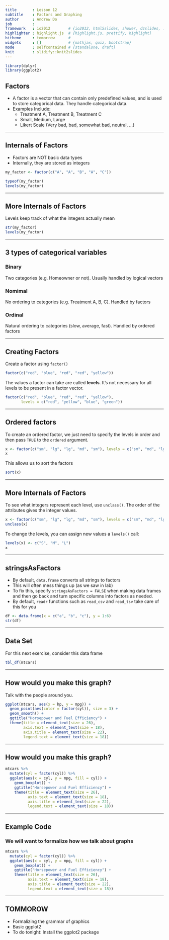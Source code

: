 ---
title       : Lesson 12
subtitle    : Factors and Graphing
author      : Andrew Do
job         : 
framework   : io2012        # {io2012, html5slides, shower, dzslides, ...}
highlighter : highlight.js  # {highlight.js, prettify, highlight}
hitheme     : tomorrow      # 
widgets     : []            # {mathjax, quiz, bootstrap}
mode        : selfcontained # {standalone, draft}
knit        : slidify::knit2slides
---

```{r, include=FALSE}
library(dplyr)
library(ggplot2)
```

## Factors

* A factor is a vector that can contain only predefined values, and is used to store categorical data.  They handle categorical data.
* Examples Include:
  - Treatment A, Treatment B, Treatment C
  - Small, Medium, Large
  - Likert Scale (Very bad, bad, somewhat bad, neutral, ...)

---

## Internals of Factors

* Factors are NOT basic data types
* Internally, they are stored as integers

```{r}
my_factor <- factor(c("A", "A", "B", "A", "C"))

typeof(my_factor)
levels(my_factor)
```

---

## More Internals of Factors

Levels keep track of what the integers actually mean

```{r}
str(my_factor)
levels(my_factor)
```

---

## 3 types of categorical variables

### Binary
Two categories (e.g. Homeowner or not).  Usually handled by logical vectors

### Nomimal
No ordering to categories (e.g. Treatment A, B, C).  Handled by factors

### Ordinal
Natural ordering to categories (slow, average, fast).  Handled by ordered factors

---

## Creating Factors

Create a factor using `factor()`
```{r}
factor(c("red", "blue", "red", "red", "yellow"))
```

The values a factor can take are called __levels__.  It's not necessary for all levels to be present in a factor vector.
```{r}
factor(c("red", "blue", "red", "red", "yellow"), 
       levels = c("red", "yellow", "blue", "green"))
```

---

## Ordered factors

To create an ordered factor, we just need to specify the levels in order and then pass `TRUE` to the `ordered` argument.

```{r}
x <- factor(c("sm", "lg", "lg", "md", "sm"), levels = c("sm", "md", "lg"), ordered = TRUE)
x 
```

This allows us to sort the factors
```{r}
sort(x)
```

---

## More Internals of Factors

To see what integers represent each level, use `unclass()`.  The order of the attributes gives the integer values.
```{r}
x <- factor(c("sm", "lg", "lg", "md", "sm"), levels = c("sm", "md", "lg"), ordered = TRUE)
unclass(x)
```

To change the levels, you can assign new values a `levels()` call:
```{r}
levels(x) <- c("S", "M", "L")
x
```

---

## stringsAsFactors

* By default, `data.frame` converts all strings to factors
* This will often mess things up (as we saw in lab)
* To fix this, specify `stringsAsFactors = FALSE` when making data frames and then go back and turn specific columns into factors as needed.
* By default, `readr` functions such as `read_csv` and `read_tsv` take care of this for you

```{r}
df <- data.frame(x = c("a", "b", "c"), y = 1:6)
str(df)
```

---

## Data Set

For this next exercise, consider this data frame
```{r}
tbl_df(mtcars)
```

---

## How would you make this graph?
Talk with the people around you.

```{r, echo = FALSE, fig.width=10, fig.height=5.5}
ggplot(mtcars, aes(x = hp, y = mpg)) +
  geom_point(aes(color = factor(cyl)), size = 3) +
  geom_smooth() +
  ggtitle("Horsepower and Fuel Efficiency") +
  theme(title = element_text(size = 26),
        axis.text = element_text(size = 18),
        axis.title = element_text(size = 22),
        legend.text = element_text(size = 18))
```

---

## How would you make this graph?

```{r, echo = F, fig.width=7.5, fig.height=5.5}
mtcars %>%
  mutate(cyl = factor(cyl)) %>%
  ggplot(aes(x = cyl, y = mpg, fill = cyl)) +
    geom_boxplot() +
    ggtitle("Horsepower and Fuel Efficiency") +
    theme(title = element_text(size = 26),
          axis.text = element_text(size = 18),
          axis.title = element_text(size = 22),
          legend.text = element_text(size = 18))
```

---

## Example Code

### We will want to formalize how we talk about graphs
```{r, eval = FALSE}
mtcars %>%
  mutate(cyl = factor(cyl)) %>%
  ggplot(aes(x = cyl, y = mpg, fill = cyl)) +
    geom_boxplot() +
    ggtitle("Horsepower and Fuel Efficiency") +
    theme(title = element_text(size = 26),
          axis.text = element_text(size = 18),
          axis.title = element_text(size = 22),
          legend.text = element_text(size = 18))
```

---

## TOMMOROW

* Formalizing the grammar of graphics
* Basic ggplot2
* To do tonight: Install the ggplot2 package